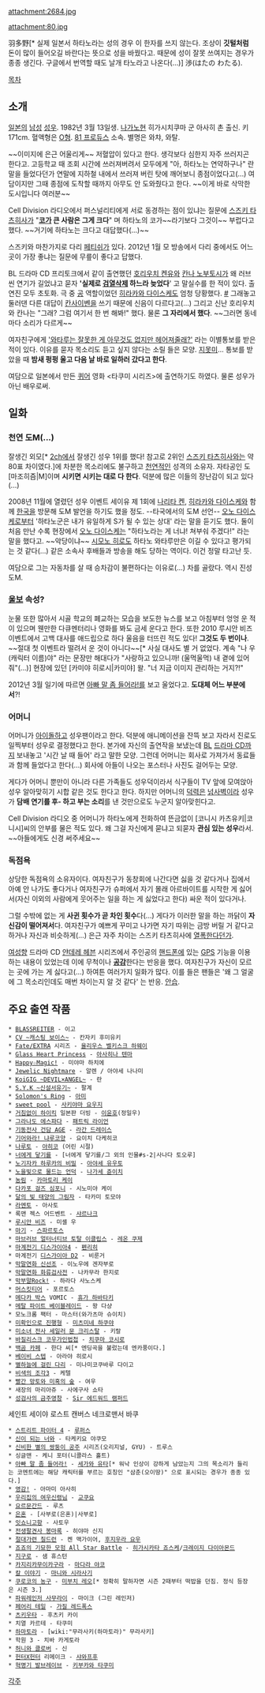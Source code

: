 attachment:2684.jpg

attachment:80.jpg

羽多野[* 실제 일본서 하타노라는 성의 경우 이 한자를 쓰지 않는다. 조상이 '''깃털처럼''' 돈이 많이 들어오길 바란다는 뜻으로 성을 바꿨다고. 때문에 성이 잘못 쓰여지는 경우가 종종 생긴다. 구글에서 번역할 때도 날개 타노라고 나온다(...)] 渉(はたの わたる).

[[목차]]

== 소개 ==
[[일본]]의 [[남성]] [[성우]]. 1982년 3월 13일생. [[나가노]]현 히가시치쿠마 군 아사히 촌 출신. 키 171cm. 혈액형은 [[O형]]. [[81 프로듀스]] 소속. 별명은 와챠, 와탈.

~~이미지에 은근 어울리게~~ 저혈압이 있다고 한다. 생각보다 심한지 자주 쓰러지곤 한다고. 고등학교 때 조회 시간에 쓰러져버려서 모두에게 "아, 하타노는 연약하구나" 란 말을 들었다던가 연말에 지하철 내에서 쓰러져 버린 탓에 깨어보니 종점이었다고(...) 여담이지만 그때 종점에 도착할 때까지 아무도 안 도와줬다고 한다. ~~이게 바로 삭막한 도시입니다 여러분~~

Cell Division 라디오에서 퍼스널리티에게 서로 동경하는 점이 있냐는 질문에 [[스즈키 타츠히사]]가 "'''[[코]]가 큰 사람은 그게 크다'''" 며 하타노의 코가~~라기보다 그것이~~ 부럽다고 했다. ~~거기에 하타노는 크다고 대답했다(...)~~

스즈키와 마찬가지로 다리 [[페티쉬]]가 있다. 2012년 1월 모 방송에서 다리 중에서도 어느 곳이 가장 좋냐는 질문에 무릎이 좋다고 답했다.

BL 드라마 CD 프리토크에서 같이 출연했던 [[호리우치 켄유]]와 [[칸나 노부토시]]가 왜 러브씬 연기가 길었냐고 묻자 ''''실제로 [[검열삭제]] 하느라 늦었다'''' 고 말실수를 한 적이 있다. 출연진 모두 초토화. 극 중 [[공]] 역할이었던 [[히라카와 다이스케]]도 엄청 당황했다. [http://blog.naver.com/dio_brando_?Redirect=Log&logNo=140201850133 #] 그래놓고 둘러댄 다른 대답이 [[칸사이벤]]을 쓰기 때문에 신음이 다르다고(...) 그리고 신난 호리우치와 칸나는 "그래? 그럼 여기서 한 번 해봐!" 했다. 물론 '''그 자리에서 했다'''. ~~그러면 동네마다 소리가 다르게~~

여자친구에게 [http://blog.naver.com/loveshin87/90084855464 '와타루는 잘못한 게 아무것도 없지만 헤어져줄래?'] 라는 이별통보를 받은 적이 있다. 이유를 묻자 목소리도 듣고 싶지 않다는 소릴 들은 모양. [[지못미]]... 통보를 받았을 때 '''밤새 펑펑 울고 다음 날 바로 일하러 갔다고 한다'''.

여담으로 일본에서 만든 [[퀴어]] 영화  <타쿠미 시리즈>에 출연하기도 하였다. 물론 성우가 아닌 배우로써.
== 일화 ==

=== 천연 도M(...) ===
잘생긴 외모[* [[2ch]]에서 잘생긴 성우 1위를 했다! 참고로 2위인 [[스즈키 타츠히사]]와는 약 80표 차이였다.]에 차분한 목소리에도 불구하고 [[천연]]적인 성격의 소유자. 자타공인 도[마조히즘|M]이며 '''시키면 시키는 대로 다 한다'''. 덕분에 많은 이들의 장난감이 되고 있다(...)

2008년 11월에 열렸던 성우 이벤트 세이유 제 1회에 [[나리타 켄]], [[히라카와 다이스케]]와 함께 [[한국]]을 방문해 도M 발언을 하기도 했을 정도. --타국에서의 도M 선언-- [[오노 다이스케]]로부터 '하타노군은 내가 유일하게 S가 될 수 있는 상대' 라는 말을 듣기도 했다. 둘이 처음 만난 수록 현장에서 [[오노 다이스케]]는 "하타노라는 게 너냐! 쳐부숴 주겠다!" 라는 말을 했다고. ~~악당이냐~~ [[시모노 히로]]도 하타노 와타루만은 이길 수 있다고 평가되는 것 같다(...) 같은 소속사 후배들과 방송을 해도 당하는 역이다. 이건 정말 타고난 듯.

여담으로 그는 자동차를 살 때 승차감이 불편하다는 이유로(...) 차를 골랐다. 역시 진성 도M.

=== [[울보]] 속성? ===
눈물 또한 많아서 시골 학교의 폐교하는 모습을 보도한 뉴스를 보고 아침부터 엉엉 운 적이 있으며 웬만한 다큐멘터리나 영화를 봐도 금세 운다고 한다. 또한 2010 루시안 비즈 이벤트에서 고백 대사를 애드립으로 하다 울음을 터뜨린 적도 있다! '''그것도 두 번이나'''. ~~절대 첫 이벤트라 떨려서 운 것이 아니다~~[* 사실 대사도 별 거 없었다. 계속 "나 우(캐릭터 이름)야" 라는 문장만 해대다가 "사랑하고 있으니까! (울먹울먹) 내 곁에 있어줘"(...)] 현장에 있던 [카미야 히로시|카미야] 왈. "너 지금 이미지 관리하는 거지?!"

2012년 3월 일기에 따르면 [[아빠 말 좀 들어라!]]를 보고 울었다고. '''도대체 어느 부분에서'''?!

=== 어머니 ===
어머니가 [[아이돌]]하고 성우팬이라고 한다. 덕분에 애니메이션을 잔뜩 보고 자라서 진로도 일찍부터 성우로 결정했다고 한다. 본가에 자신의 출연작을 보냈는데 [[BL]] [[드라마 CD]]까지 보내놓고 '시간 날 때 들어' 라고 말한 모양. 그런데 어머니는 회사로 가져가서 동료들과 함께 들었다고 한다(...) 회사에 아들이 나오는 포스터나 사진도 걸어두는 모양.

게다가 어머니 뿐만이 아니라 다른 가족들도 성우덕이라서 식구들이 TV 앞에 모여앉아 성우 알아맞히기 시합 같은 것도 한다고 한다. 하지만 어머니의 [[덕력]]은 [[넘사벽]]이라 성우가 '''담배 연기를 후- 하고 부는 소리'''를 낸 것만으로도 누군지 알아맞힌다고.

Cell Division 라디오 중 어머니가 하타노에게 전화하여 뜬금없이 [코니시 카츠유키|코니시]씨의 안부를 물은 적도 있다. 왜 그걸 자신에게 묻냐고 되묻자 '''관심 있는 성우'''라서. ~~아들에게도 신경 써주세요~~

=== 독점욕 ===
상당한 독점욕의 소유자이다. 여자친구가 동창회에 나간다면 싫을 것 같다거나 집에서 아예 안 나가도 좋다거나 여자친구가 슈퍼에서 자기 몰래 아르바이트를 시작한 게 싫어서(자신 이외의 사람에게 웃어주는 일을 하는 게 싫었다고 한다) 싸운 적이 있다거나.

그럴 수밖에 없는 게 '''사귄 횟수가 곧 차인 횟수'''다(...) 게다가 이러한 말을 하는 까닭이 '''자신감이 떨어져서'''다. 여자친구가 예쁘게 꾸미고 나가면 자기 따위는 금방 버릴 거 같다고 하거나 자신과 비슷하게(...) 은근 자주 차이는 스즈키 타츠히사에 [[열폭]]한다던가.

[[여성향]] 드라마 CD [[얀데레 헤븐]] 시리즈에서 주인공의 [[핸드폰]]에 있는 [[GPS]] 기능을 이용하는 내용이 있었는데 이에 무척이나 '''[[공감]]'''한다는 반응을 했다. 여자친구가 자신이 모르는 곳에 가는 게 싫다고(...) 하여튼 여러가지 일화가 많다. 이를 들은 팬들은 '왜 그 얼굴에 그 목소리인데도 매번 차이는지 알 것 같다' 는 반응. [[안습]].

== 주요 출연 작품 ==
 * [[BLASSREITER]] - 이고
 * [[CV ~캐스팅 보이스~]] - 칸자키 후미유키
 * [[Fate/EXTRA]] 시리즈 - [[율리우스 벨키스크 하웨이]]
 * [[Glass Heart Princess]] - [[아사히나 텐마]]
 * [[Happy☆Magic!]] - 미야마 하치에
 * [[Jewelic Nightmare]] - 알렌 / 아야세 나나미
 * [[KoiGIG ~DEVIL×ANGEL~]] - 란
 * [[S.Y.K ~신설서유기~]] - 팔계
 * [[Solomon's Ring]] - [[아미]]
 * [[sweet pool]] - [[사키야마 요우지]]
 * [[거침없이 하이킥]] 일본판 더빙 - [[이윤호]](정일우)
 * [[그라나도 에스파다]] - [[패트릭 라이언]]
 * [[기동전사 건담 AGE]] - [[라간 드레이스]]
 * [[기어와라! 냐루코양]] - 요이치 다케히코
 * [[나루토]] - [[야히코]] (어린 시절)
 * [[너에게 닿기를]] - [너에게 닿기를/그 외의 인물#s-2|사나다 토오루]
 * [[노기자카 하루카의 비밀]] - [[아야세 유우토]]
 * [[노을빛으로 물드는 언덕]] - [[나가세 쥰이치]]
 * [[농림]] - [[카마토리 케이]]
 * [[다카포 걸즈 심포니]] - 시노미야 케이
 * [[달의 빛 태양의 그림자]] - 타카미 토모야
 * [[라멘토]] - 아사토
 * 록맨 젝스 어드벤트 - [[샤르나크]]
 * [[루시안 비즈]] - 미셸 우
 * [[마기(만화)|마기]] - [[스파르토스]]
 * [[마브러브 얼터너티브 토탈 이클립스]] - [[레온 쿠제]]
 * [[마계전기 디스가이아4]] - [[펜리히]]
 * 마계전기 [[디스가이아 D2]] - 비룬거
 * [[막말연화 신선조]] - 이노우에 겐자부로
 * [[막말연화 화류검사전]] - 나카무라 한지로
 * [[막부말Rock!]] - 하라다 사노스케
 * [[Musketeer -Le Sang des Chevaliers-|머스킷티어]] - 포르토스
 * [[메다카 박스]] VOMIC - [[휴가 하바타키]]
 * [[메탈 파이트 베이블레이드]] - 왕 다샹
 * 모노크롬 팩터 - 마스터(와가츠마 슈이치)
 * [[미확인으로 진행형]] - [[미츠미네 하쿠야]]
 * [[미소녀 전사 세일러 문 크리스탈]] - 키랄
 * [[바질리스크 코우가인법첩]] - [[치쿠마 코시로]]
 * [[백곰 카페]] - 한다 씨[* 엔딩곡을 불렀는데 엔카풍이다.]
 * [[베이비 스텝]] - 아라야 히로시
 * [[별하늘에 걸린 다리]] - 미나미코쿠바루 다이고
 * [[비색의 조각3]] - 케텔
 * [[빨간 망토와 미혹의 숲]] - 여우
 * 새장의 마리아쥬 - 사에구사 쇼타
 * [[성검사의 금주영창]] - [[Sir 에드워드 램퍼드]]
세인트 세이야 로스트 캔버스 네크로맨서 바쿠
 * [[스트리트 파이터 4]] - [[루퍼스]]
 * [[신이 되는 너와]] - 타케키요 야쿠모
 * [[신비한 별의 쌍둥이 공주]] 시리즈(오리지널, GYU) - 트루스
 * 싱글맨 - 케니 포터(니콜라스 홀트)
 * [[아빠 말 좀 들어라!]] - [[세가와 유타]][* 워낙 인상이 강하게 남았는지 그의 목소리가 들리는 코멘트에는 해당 캐릭터를 부르는 호칭인 "삼춘(오이땅)" 으로 표시되는 경우가 종종 있다.]
 * [[영감!]] - 아마미 아사히
 * [[우리집의 여우신령님]] - [[교쿠요]]
 * [[요르문간드(만화)|요르문간드]] - 루츠
 * [[은혼]] - [사부로(은혼)|사부로]
 * [[잇쇼니고항]] - 사토우
 * [[전생팔견사 봉마록]] - 히야마 신지
 * [[절대가련 칠드런]] - 켄 맥가이어, [[후지우라 요우]]
 * [[죠죠의 기묘한 모험 All Star Battle]] - [[히가시카타 죠스케]]/[[크레이지 다이아몬드]]
 * [[지구로]] - 샘 휴스턴
 * [[카지리카무이카구라]] - [[마다라 야코]]
 * [[칼 이야기]] - [[마니와 시라사기]]
 * [[쿠로코의 농구]] - [[미부치 레오]][* 정확히 말하자면 시즌 2때부터 떡밥을 던짐. 정식 등장은 시즌 3.]
 * [[파워레인저 사무라이]] - 마이크 (그린 레인저)
 * [[페어리 테일(만화)|페어리 테일]] - [[가질 레드폭스]]
 * [[츠키우타]] - 후츠키 카이
 * 치열 카르테 - 타쿠미
 * [[하마토라]] - [wiki:"무라사키(하마토라)" 무라사키]
 * 학원 3 - 치바 카게토라
 * [[허니와 클로버]] - 신
 * [[헌터X헌터]] 리메이크 - [[샤와프후]]
 * [[혁명기 발브레이브]] - [[키부카와 타쿠미]]


[[각주]]

